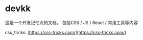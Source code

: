 # devkk
这是一个开发记忆点的文档， 包括CSS / JS / React / 常用工具等内容




css_tricks: [https://css-tricks.com/](https://css-tricks.com/)
